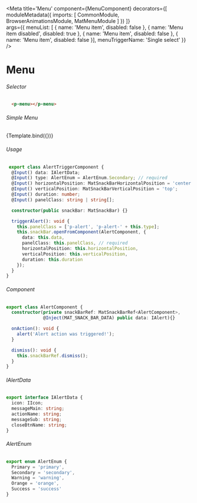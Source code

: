 
<Meta title='Menu'
    component={MenuComponent}
    decorators={[
      moduleMetadata({
          imports: [
              CommonModule,            
              BrowserAnimationsModule,
              MatMenuModule
          ]
      })
    ]}  
    args={{
      menuList: [
        { name: 'Menu item',
          disabled: false
        },
        { name: 'Menu item disabled',
          disabled: true
        },
        { name: 'Menu item',
          disabled: false
        },
        { name: 'Menu item',
          disabled: false
        }],
      menuTriggerName: 'Single select'
    }}  
 />

# Menu


###### Selector
```html
  <p-menu></p-menu>
```

###### Simple Menu
<Canvas>
  <Story name="Simple Menu"
    args={{ 
    }}>
    {Template.bind({})}
  </Story>
</Canvas>

###### Usage
```ts
 export class AlertTriggerComponent {
  @Input() data: IAlertData; 
  @Input() type: AlertEnum = AlertEnum.Secondary; // required
  @Input() horizontalPosition: MatSnackBarHorizontalPosition = 'center';
  @Input() verticalPosition: MatSnackBarVerticalPosition = 'top';
  @Input() duration: number;
  @Input() panelClass: string | string[];

  constructor(public snackBar: MatSnackBar) {}

  triggerAlert(): void {
    this.panelClass = ['p-alert', 'p-alert-' + this.type];
    this.snackBar.openFromComponent(AlertComponent, {
      data: this.data,
      panelClass: this.panelClass, // required
      horizontalPosition: this.horizontalPosition,
      verticalPosition: this.verticalPosition,
      duration: this.duration
    });
  }
}
```

###### Component
```ts
export class AlertComponent {
  constructor(private snackBarRef: MatSnackBarRef<AlertComponent>,
              @Inject(MAT_SNACK_BAR_DATA) public data: IAlert){}

  onAction(): void {
    alert('Alert action was triggered!');
  }

  dismiss(): void {
    this.snackBarRef.dismiss();
  }
}
```

###### IAlertData
```ts
export interface IAlertData {
  icon: IIcon;
  messageMain: string;
  actionName: string;
  messageSub: string;
  closeBtnName: string;
}
```

###### AlertEnum
```ts
export enum AlertEnum {
  Primary = 'primary',
  Secondary = 'secondary',
  Warning = 'warning',
  Orange = 'orange',
  Success = 'success'
}
```